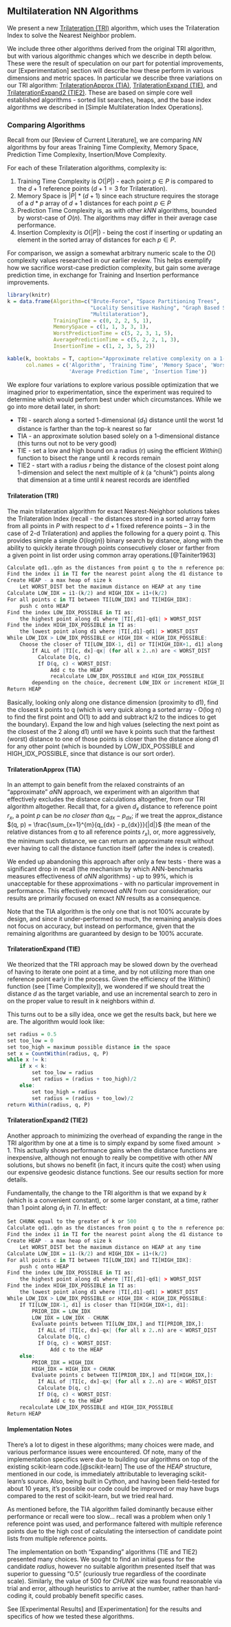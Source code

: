 ## Multilateration NN Algorithms

We present a new [Trilateration (TRI)] algorithm, which uses the Trilateration Index to solve the Nearest Neighbor problem.

We include three other algorithms derived from the original TRI algorithm, but with various algorithmic changes which we describe in depth below.  These were the result of speculation on our part for potential improvements, our [Experimentation] section will describe how these perform in various dimensions and metric spaces.  In particular we describe three variations on our TRI algorithm: [TrilaterationApprox (TIA)], [TrilaterationExpand (TIE)], and [TrilaterationExpand2 (TIE2)].  These are based on simple core well established algorithms - sorted list searches, heaps, and the base index algorithms we described in [Simple Multilateration Index Operations].

### Comparing Algorithms

Recall from our [Review of Current Literature], we are comparing $NN$ algorithms by four areas Training Time Complexity, Memory Space, Prediction Time Complexity, Insertion/Move Complexity.

For each of these Trilateration algorithms, complexity is:

1. Training Time Complexity is $O(|P|)$ - each point $p \in P$ is compared to the $d+1$ reference points ($d + 1 = 3$ for Trilateration).
2. Memory Space is $|P|*(d+1)$ since each structure requires the storage of a $d*p$ array of $d+1$ distances for each point $p \in P$
3. Prediction Time Complexity is, as with other $kNN$ algorithms, bounded by worst-case of $O(n)$.  The algorithms may differ in their average case performance.
4. Insertion Complexity is $O(|P|)$ - being the cost if inserting or updating an element in the sorted array of distances for each $p \in P$.

For comparison, we assign a somewhat arbitrary numeric scale to the $O()$ complexity values researched in our earlier review.  This helps exemplify how we sacrifice worst-case prediction complexity, but gain some average prediction time, in exchange for Training and Insertion performance improvements.

\singlespacing

```r
library(knitr)
k = data.frame(Algorithm=c("Brute-Force", "Space Partitioning Trees",
                           "Locality Sensitive Hashing", "Graph Based Search",
                           "Multilateration"),
               TrainingTime = c(0, 2, 2, 5, 1),
               MemorySpace = c(1, 1, 3, 3, 1),
               WorstPredictionTime = c(5, 2, 3, 1, 5),
               AveragePredictionTime = c(5, 2, 2, 1, 3),
               InsertionTime = c(1, 2, 3, 5, 2))

kable(k, booktabs = T, caption="Approximate relative complexity on a 1-5 scale",
      col.names = c('Algorithm', 'Training Time', 'Memory Space', 'Worst Prediction Time',
                    'Average Prediction Time', 'Insertion Time'))
```

\doublespacing

We explore four variations to explore various possible optimization that we imagined prior to experimentation, since the experiment was required to determine which would perform best under which circumstances.  While we go into more detail later, in short:

* TRI - search along a sorted 1-dimensional ($d_1$) distance until the worst 1d distance is farther than the top-k nearest so far
* TIA - an approximate solution based solely on a 1-dimensional distance (this turns out not to be very good)
* TIE - set a low and high bound on a radius (r) using the efficient $Within()$ function to bisect the range until $~k$ records remain
* TIE2 - start with a radius $r$ being the distance of the closest point along 1-dimension and select the next multiple of $k$ (a "chunk") points along that dimension at a time until $k$ nearest records are identified


#### Trilateration (TRI)

The main trilateration algorithm for exact Nearest-Neighbor solutions takes the Trilateration Index (recall - the distances stored in a sorted array form from all points in $P$ with respect to $d+1$ fixed reference points -- 3 in the case of 2-d Trilateration) and applies the following for a query point $q$.  This provides simple a simple $O(log(n))$ binary search by distance, along with the ability to quickly iterate through points consecutively closer or farther from a given point in list order using common array operations.[@Tainiter1963]

\singlespacing

```r
Calculate qd1..qdn as the distances from point q to the n reference points r1..rn
Find the index i1 in TI for the nearest point along the d1 distance to q
Create HEAP - a max heap of size k
    Let WORST_DIST bet the maximum distance on HEAP at any time
Calculate LOW_IDX = i1-(k/2) and HIGH_IDX = i1+(k/2)
For all points c in TI between TI[LOW_IDX] and TI[HIGH_IDX]:
    push c onto HEAP
Find the index LOW_IDX_POSSIBLE in TI as:
    the highest point along d1 where |TI[,d1]-qd1| > WORST_DIST
Find the index HIGH_IDX_POSSIBLE in TI as:
    the lowest point along d1 where |TI[,d1]-qd1| > WORST_DIST
While LOW_IDX > LOW_IDX_POSSIBLE or HIGH_IDX < HIGH_IDX_POSSIBLE:
    Choose the closer of TI[LOW_IDX-1, d1] or TI[HIGH_IDX+1, d1] along d1 (call it c)
        If ALL of |TI[c, dx]-qx| (for all x 2..n) are < WORST_DIST
          Calculate D(q, c)
          If D(q, c) < WORST_DIST:
              Add c to the HEAP
              recalculate LOW_IDX_POSSIBLE and HIGH_IDX_POSSIBLE
        depending on the choice, decrement LOW_IDX or increment HIGH_IDX
Return HEAP
```

\doublespacing

Basically, looking only along one distance dimension (proximity to d1), find the closest k points to q (which is very quick along a sorted array - O(log n) to find the first point and O(1) to add and subtract k/2 to the indices to get the boundary).  Expand the low and high values (selecting the next point as the closest of the 2 along d1) until we have k points such that the farthest (worst) distance to one of those points is closer than the distance along d1 for any other point (which is bounded by LOW_IDX_POSSIBLE and HIGH_IDX_POSSIBLE, since that distance is our sort order).

#### TrilaterationApprox (TIA)

In an attempt to gain benefit from the relaxed constraints of an "approximate" $aNN$ approach, we experiment with an algorithm that effectively excludes the distance calculations altogether, from our TRI algorithm altogether.  Recall that, for a given $d_x$ distance to reference point $r_x$, a point $p$ can be _no closer than_ $q_{dx} - p_{dx}$; if we treat the approx_distance $(q, p) = \frac{\sum_{x=1}^{m}{q_{dx} - p_{dx}}}{|d|}$ (the mean of the relative distances from $q$ to all reference points $r_x$), or, more aggressively, the minimum such distance, we can return an approximate result without ever having to call the distance function itself (after the index is created).

We ended up abandoning this approach after only a few tests - there was a significant drop in recall (the mechanism by which ANN-benchmarks measures effectiveness of $aNN$ algorithms) - up to 99%, which is unacceptable for these approximations - with no particular improvement in performance.  This effectively removed $aNN$ from our consideration; our results are primarily focused on exact $NN$ results as a consequence.

Note that the TIA algorithm is the only one that is not 100% accurate by design, and since it under-performed so much, the remaining analysis does not focus on accuracy, but instead on performance, given that the remaining algorithms are guaranteed by design to be 100% accurate.

#### TrilaterationExpand (TIE)

We theorized that the TRI approach may be slowed down by the overhead of having to iterate one point at a time, and by not utilizing more than one reference point early in the process.  Given the efficiency of the $Within()$ function (see [Time Complexity]), we wondered if we should treat the distance $d$ as the target variable, and use an incremental search to zero in on the proper value to result in $k$ neighbors within $d$.

This turns out to be a silly idea, once we get the results back, but here we are.  The algorithm would look like:

\singlespacing

```r
set radius = 0.5
set too_low = 0
set too_high = maximum possible distance in the space
set x = CountWithin(radius, q, P)
while x != k:
    if x < k:
        set too_low = radius
        set radius = (radius + too_high)/2
    else:
        set too_high = radius
        set radius = (radius + too_low)/2
return Within(radius, q, P)
```

\doublespacing

#### TrilaterationExpand2 (TIE2)

Another approach to minimizing the overhead of expanding the range in the TRI algorithm by one at a time is to simply expand by some fixed amount $> 1$.  This actually shows performance gains when the distance functions are inexpensive, although not enough to really be competitive with other $NN$ solutions, but shows no benefit (in fact, it incurs quite the cost) when using our expensive geodesic distance functions.  See our results section for more details.

Fundamentally, the change to the TRI algorithm is that we expand by $k$ (which is a convenient constant), or some larger constant, at a time, rather than $1$ point along $d_1$ in $TI$.  In effect:

\singlespacing

```r
Set CHUNK equal to the greater of k or 500
Calculate qd1..qdn as the distances from point q to the n reference points r1..rn
Find the index i1 in TI for the nearest point along the d1 distance to q
Create HEAP - a max heap of size k
    Let WORST_DIST bet the maximum distance on HEAP at any time
Calculate LOW_IDX = i1-(k/2) and HIGH_IDX = i1+(k/2)
For all points c in TI between TI[LOW_IDX] and TI[HIGH_IDX]:
    push c onto HEAP
Find the index LOW_IDX_POSSIBLE in TI as:
    the highest point along d1 where |TI[,d1]-qd1| > WORST_DIST
Find the index HIGH_IDX_POSSIBLE in TI as:
    the lowest point along d1 where |TI[,d1]-qd1| > WORST_DIST
While LOW_IDX > LOW_IDX_POSSIBLE or HIGH_IDX < HIGH_IDX_POSSIBLE:
    If TI[LOW_IDX-1, d1] is closer than TI[HIGH_IDX+1, d1]:
        PRIOR_IDX = LOW_IDX
        LOW_IDX = LOW_IDX - CHUNK
        Evaluate points between TI[LOW_IDX,] and TI[PRIOR_IDX,]:
          If ALL of |TI[c, dx]-qx| (for all x 2..n) are < WORST_DIST
          Calculate D(q, c)
          If D(q, c) < WORST_DIST:
              Add c to the HEAP
    else:
        PRIOR_IDX = HIGH_IDX
        HIGH_IDX = HIGH_IDX + CHUNK
        Evaluate points c between TI[PRIOR_IDX,] and TI[HIGH_IDX,]:
          If ALL of |TI[c, dx]-qx| (for all x 2..n) are < WORST_DIST
          Calculate D(q, c)
          If D(q, c) < WORST_DIST:
              Add c to the HEAP
    recalculate LOW_IDX_POSSIBLE and HIGH_IDX_POSSIBLE
Return HEAP
```

\doublespacing

#### Implementation Notes

There's a lot to digest in these algorithms; many choices were made, and various performance issues were encountered.  Of note, many of the implementation specifics were due to building our algorithms on top of the existing scikit-learn code.[@scikit-learn]  The use of the $HEAP$ structure, mentioned in our code, is immediately attributable to leveraging scikit-learn's source.  Also, being built in Cython, and having been field-tested for about 10 years, it's possible our code could be improved or may have bugs compared to the rest of scikit-learn, but we tried real hard.

As mentioned before, the TIA algorithm failed dominantly because either performance or recall were too slow... recall was a problem when only 1 reference point was used, and performance faltered with multiple reference points due to the high cost of calculating the intersection of candidate point lists from multiple reference points.

The implementation on both "Expanding" algorithms (TIE and TIE2) presented many choices.  We sought to find an initial guess for the candidate $radius$, however no suitable algorithm presented itself that was superior to guessing "0.5" (curiously true regardless of the coordinate scale).  Similarly, the value of 500 for $CHUNK$ size was found reasonable via trial and error, although heuristics to arrive at the number, rather than hard-coding it, could probably benefit specific cases.

See [Experimental Results] and [Experimentation] for the results and specifics of how we tested these algorithms.